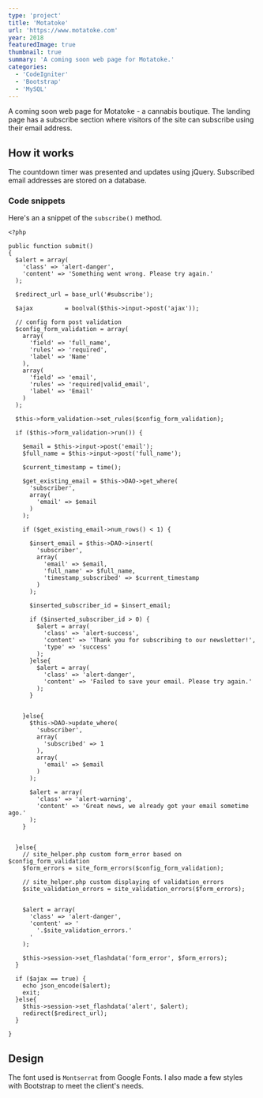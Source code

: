 ```yaml
---
type: 'project'
title: 'Motatoke'
url: 'https://www.motatoke.com'
year: 2018
featuredImage: true
thumbnail: true
summary: 'A coming soon web page for Motatoke.'
categories:
  - 'CodeIgniter'
  - 'Bootstrap'
  - 'MySQL'
---
```


A coming soon web page for Motatoke - a cannabis boutique. The landing page has a subscribe section where visitors of the site can subscribe using their email address.

## How it works

The countdown timer was presented and updates using jQuery. Subscribed email addresses are stored on a database.

### Code snippets

Here's an a snippet of the `subscribe()` method.

```php:Subscribe.php
<?php

public function submit()
{
  $alert = array(
    'class' => 'alert-danger',
    'content' => 'Something went wrong. Please try again.'
  );

  $redirect_url = base_url('#subscribe');

  $ajax         = boolval($this->input->post('ajax'));

  // config form post validation
  $config_form_validation = array(
    array(
      'field' => 'full_name',
      'rules' => 'required',
      'label' => 'Name'
    ),
    array(
      'field' => 'email',
      'rules' => 'required|valid_email',
      'label' => 'Email'
    )
  );

  $this->form_validation->set_rules($config_form_validation);

  if ($this->form_validation->run()) {

    $email = $this->input->post('email');
    $full_name = $this->input->post('full_name');

    $current_timestamp = time();

    $get_existing_email = $this->DAO->get_where(
      'subscriber',
      array(
        'email' => $email
      )
    );

    if ($get_existing_email->num_rows() < 1) {

      $insert_email = $this->DAO->insert(
        'subscriber',
        array(
          'email' => $email,
          'full_name' => $full_name,
          'timestamp_subscribed' => $current_timestamp
        )
      );

      $inserted_subscriber_id = $insert_email;

      if ($inserted_subscriber_id > 0) {
        $alert = array(
          'class' => 'alert-success',
          'content' => 'Thank you for subscribing to our newsletter!',
          'type' => 'success'
        );
      }else{
        $alert = array(
          'class' => 'alert-danger',
          'content' => 'Failed to save your email. Please try again.'
        );
      }


    }else{
      $this->DAO->update_where(
        'subscriber',
        array(
          'subscribed' => 1
        ),
        array(
          'email' => $email
        )
      );

      $alert = array(
        'class' => 'alert-warning',
        'content' => 'Great news, we already got your email sometime ago.'
      );
    }


  }else{
    // site_helper.php custom form_error based on $config_form_validation
    $form_errors = site_form_errors($config_form_validation);

    // site_helper.php custom displaying of validation_errors
    $site_validation_errors = site_validation_errors($form_errors);


    $alert = array(
      'class' => 'alert-danger',
      'content' => '
        '.$site_validation_errors.'
      '
    );

    $this->session->set_flashdata('form_error', $form_errors);
  }

  if ($ajax == true) {
    echo json_encode($alert);
    exit;
  }else{
    $this->session->set_flashdata('alert', $alert);
    redirect($redirect_url);
  }

}

```

## Design

The font used is `Montserrat` from Google Fonts. I also made a few styles with Bootstrap to meet the client's needs.
